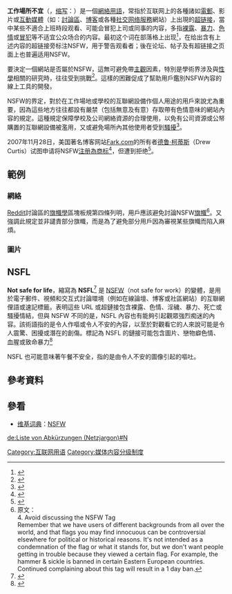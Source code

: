{{NoteTA
|1 = zh-cn:博客; zh-hk:博客; zh-tw:部落格;
|2 = zh-cn:网络; zh-hk:網絡; zh-tw:網路;
}}
{{about|一個[[网络用语|網絡用語]]|YouTube團體|上班不要看|更多用法|NSFW (消歧义)}}
'''工作場所不宜'''（{{lang-en|'''N'''ot '''S'''afe/'''S'''uitable '''F'''or '''W'''ork}}，[[缩写|缩写]]：{{lang|en|'''NSFW'''}}）是一個[[网络用语|網絡用語]]，常指於互联网上的各種諸如[[電郵|電郵]]、影片或[[互動媒體|互動媒體]]（如：[[討論區|討論區]]、[[博客|博客]]或各種[[社交网络服務|社交网络服務]]網站）上出現的[[超链接|超链接]]，當中某些不適合上班時段观看、可能会冒犯上司或同事的内容，多指[[裸露|裸露]]、[[暴力|暴力]]、[[色情|色情]]或[[髒話|冒犯]]等不适宜公众场合的内容。最初这个词在部落格上出现<ref>{{cite web |url=http://www.xker.com/page/e2007/1111/39651.html |title=BLOG中AKA和NSFW是什么意思？ |language=zh-hans |accessdate=2013-10-20 |archive-date=2013-06-06 |archive-url=https://web.archive.org/web/20130606133604/http://www.xker.com/page/e2007/1111/39651.html |dead-url=no }}</ref>，在给出含有上述内容的超链接旁标注NSFW，用于警告观看者；後在论坛、帖子及有超链接之页面上也普遍适用NSFW。

要決定一個網站是否屬於NSFW，這無可避免帶[[主觀|主觀]]因素，特別是學術界涉及與[[性學|性學]]相關的研究時，往往受到挑戰<ref>{{cite journal|last=Attwood|first=Feona|coauthors=I. Q. Hunter|title=Not safe for work? Teaching and researching the sexually explicit |journal=Sexualities|date=2009-10|volume=12|issue=5|pages=547–557|doi=10.1177/1363460709340366|language=en}}</ref>。這樣的困難促成了幫助用戶鑑別NSFW內容的線上工具的開發。

NSFW的界定，對於在工作場地或學校的互聯網設備作個人用途的用戶來說尤為重要，因為這些地方往往都設有嚴禁（包括無意及有意）存取帶有色情意味的網站內容的規定。這種規定保障學校及公司網絡資源的合理使用，以免有公司資源或公帑購置的互聯網設備被濫用，又或避免場所內其他使用者受到[[性騷擾|騷擾]]<ref name=ebert>{{cite news|last=Ebert|first=Roger|title=To NSFW or not to NSFW? (now SFW)|url=http://blogs.suntimes.com/ebert/2010/10/to_nsfw_or_not_to_nsfw.html|accessdate=2012-04-14|date=2010-10-31|authorlink=Roger Ebert|agency=Blogs.suntimes.com|language=en|deadurl=yes|archiveurl=https://web.archive.org/web/20120504040538/http://blogs.suntimes.com/ebert/2010/10/to_nsfw_or_not_to_nsfw.html|archivedate=2012-05-04}}</ref>。

2007年11月28日，美国著名博客网站[[Fark.com|Fark.com]]的所有者[[德鲁·柯蒂斯|德鲁·柯蒂斯]]（Drew Curtis）试图申请将NSFW[[注册商标|注册為商标]]<ref name=wired>{{cite news |last=Wortham |first=Jenna |title=Fark 'NSFW' Trademark Bid All in Good Snark? |url=http://www.wired.com/entertainment/theweb/news/2007/12/fark_nsfw |accessdate=2012-04-14 |date=2010-12-10 |agency=Wired.com |language=en |archive-date=2009-11-11 |archive-url=https://web.archive.org/web/20091111043831/http://www.wired.com/entertainment/theweb/news/2007/12/fark_nsfw |dead-url=no }}</ref>，但遭到拒绝<ref>{{cite web |url=http://tmportal.uspto.gov/external/portal/tow?SRCH=Y&isSubmitted=true&details=&SELECT=US+Serial+No&TEXT=77338491# |title=Trademark Status & Document Retrieval (TSDR):77338491 |publisher=United States Patent and Trademark Office |language=en }}</ref>。

== 範例 ==

=== 網絡 ===
[[Reddit|Reddit]]討論區的[[旗幟學|旗幟學]]區塊板規第四條列明，用戶應該避免討論NSFW[[旗幟|旗幟]]<ref>原文：<br>4. Avoid discussing the NSFW Tag<br>Remember that we have users of different backgrounds from all over the world, and that flags you may find innocuous can be controversial elsewhere for political or historical reasons. It's not intended as a condemnation of the flag or what it stands for, but we don't want people getting in trouble because they viewed a certain flag. For example, the hammer & sickle is banned in certain Eastern European countries. Continued complaining about this tag will result in a 1 day ban.</ref>。又強調此規定並非譴責部分旗幟，而是為了避免部分用戶因為審視某些旗幟而陷入麻煩。

=== 圖片 ===
{{Gallery
| title        = 圖片範例
| align        = center
| footer       =
| style        =
| state        =
| height       =
| width        =
| lines        =
| captionstyle =
| File:Flag of Germany (1935–1945).svg
 | alt1=
 | [[納粹德國|納粹德國]][[國旗|國旗]]，[[納粹主義|納粹主義]]的象徵物之一，在[[歐洲|歐洲]]多國包括[[德國|德國]]、[[奥地利|奥地利]]被法律禁制，是歐洲人的[[忌諱|忌諱]]。
| File:Golden Hammer and Sickle.svg
 | alt2=
 | [[錘子與鐮刀|錘子與鐮刀]]，[[共產主義|共產主義]]的標誌，在部分國家受法律禁制。
| File:Hentai - yuuree.jpg
 | alt3=
 | [[日本漫畫|日本漫畫]]風格的[[變態_(色情用語)|色情]]畫作。
|
 | alt4=
 | 作[[豎中指|豎中指]]手勢的人。
| File:2 Animal sacrifice at Eid at Adha.jpg
 | alt5=
 | [[西班牙|西班牙]][[古爾邦節|古爾邦節]]的[[穆斯林|穆斯林]]宰牲獻祭。
| File:Hestemøj.jpg
 | alt6=
 | [[馬|馬]]的[[糞便|糞便]]。
}}
==NSFL==
'''Not safe for life'''，縮寫為 '''NSFL'''<ref>{{Cite web|title=NSFL - Wiktionary|url=https://en.wiktionary.org/wiki/NSFL|access-date=2022-04-01|work=en.wiktionary.org|language=en|archive-date=2022-03-31|archive-url=https://web.archive.org/web/20220331185016/https://en.wiktionary.org/wiki/NSFL}}</ref> 是 [[NSFW|NSFW]]（not safe for work）的變體，是用於電子郵件、視頻和交互式討論環境（例如在線論壇、博客或社區網站）的互聯網俚語或速記標籤。表明這些 URL 或超鏈接包含裸露、色情、淫穢、暴力、死亡或騷擾情結，但與 NSFW 不同的是，NSFL 內容也有能夠引起觀眾強烈痴迷的內容。該術語指的是令人作嘔或令人不安的內容，以至於對觀看它的人來說可能是令人震驚、困擾或潛在的創傷。標記為 NSFL 的鏈接可能包含圖片、戀物癖色情、血腥或致命暴力<ref>{{Cite web|title=What is NSFL ? : help|url=http://web.archive.org/web/20220401011156/https://www.reddit.com/r/help/comments/by4iry/what_is_nsfl/|access-date=2022-04-01|date=2022-04-01|work=web.archive.org|archive-date=2022-04-01|archive-url=https://web.archive.org/web/20220401011156/https://www.reddit.com/r/help/comments/by4iry/what_is_nsfl/}}</ref>

NSFL 也可能意味著午餐不安全，指的是由令人不安的圖像引起的嘔吐。
== 參考資料 ==
{{Reflist}}

== 參看 ==
*[[维基词典|维基词典]]：[[:wikt:NSFW|NSFW]]

{{色情}}

[[Category:互联网用语|Category:互联网用语]]
[[Category:媒体内容分级制度|Category:媒体内容分级制度]]

[[de:Liste_von_Abkürzungen_(Netzjargon)#N|de:Liste von Abkürzungen (Netzjargon)#N]]